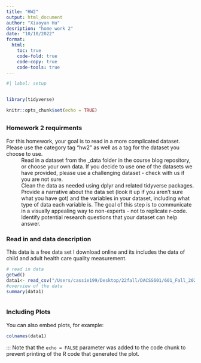 ```yaml
---
title: "HW2"
output: html_document
author: "Xiaoyan Hu"
desription: "home work 2"
date: "10/10/2022"
format:
  html:
    toc: true
    code-fold: true
    code-copy: true
    code-tools: true
---
```


```r
#| label: setup


library(tidyverse)

knitr::opts_chunk$set(echo = TRUE)
```
##  {.tabset}
### Homework 2 requirments 
For this homework, your goal is to read in a more complicated dataset. Please use the category tag "hw2" as well as a tag for the dataset you choose to use.
~   Read in a dataset from the _data folder in the course blog repository, or choose your own data. If you decide to use one of the datasets we have provided, please use a challenging dataset - check with us if you are not sure. 
~   Clean the data as needed using dplyr and related tidyverse packages.
~   Provide a narrative about the data set (look it up if you aren't sure what you have got) and the variables in your dataset, including what type of data each variable is. The goal of this step is to communicate in a visually appealing way to non-experts - not to replicate r-code.
~   Identify potential research questions that your dataset can help answer.

### Read in and data description

This data is a free data set I download online and its includes the data of child and adult health care quality measurement. 

```r
# read in data
getwd()
data1<- read_csv("/Users/cassie199/Desktop/22fall/DACSS601/601_Fall_2022/posts/healthcare.csv")
#overview of the data
summary(data1)



```


### Including Plots 

You can also embed plots, for example:

```r
colnames(data1)
```
:::
Note that the `echo = FALSE` parameter was added to the code chunk to prevent printing of the R code that generated the plot.
